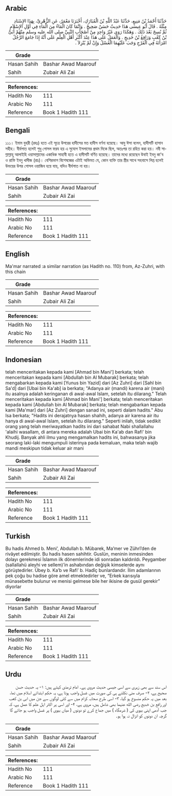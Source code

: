 ## Arabic


<div dir="rtl" lang="ar" style={{fontSize:'larger',backgroundColor:'#f8f9fa',padding:20}}>
حَدَّثَنَا أَحْمَدُ بْنُ مَنِيعٍ، حَدَّثَنَا عَبْدُ اللَّهِ بْنُ الْمُبَارَكِ، أَخْبَرَنَا مَعْمَرٌ، عَنِ الزُّهْرِيِّ، بِهَذَا الإِسْنَادِ مِثْلَهُ ‏.‏ قَالَ أَبُو عِيسَى هَذَا حَدِيثٌ حَسَنٌ صَحِيحٌ ‏.‏ وَإِنَّمَا كَانَ الْمَاءُ مِنَ الْمَاءِ فِي أَوَّلِ الإِسْلاَمِ ثُمَّ نُسِخَ بَعْدَ ذَلِكَ ‏.‏ وَهَكَذَا رَوَى غَيْرُ وَاحِدٍ مِنْ أَصْحَابِ النَّبِيِّ صلى الله عليه وسلم مِنْهُمْ أُبَىُّ بْنُ كَعْبٍ وَرَافِعُ بْنُ خَدِيجٍ ‏.‏ وَالْعَمَلُ عَلَى هَذَا عِنْدَ أَكْثَرِ أَهْلِ الْعِلْمِ عَلَى أَنَّهُ إِذَا جَامَعَ الرَّجُلُ امْرَأَتَهُ فِي الْفَرْجِ وَجَبَ عَلَيْهِمَا الْغُسْلُ وَإِنْ لَمْ يُنْزِلاَ ‏.‏
</div>
<div style={{backgroundColor:'#f8f9fa',padding:20, marginBottom: 10}}><table> <thead> <tr> <th>Grade</th> <th></th> </tr> </thead> <tbody> <tr><td>Hasan Sahih</td><td>Bashar Awad Maarouf</td></tr><tr><td>Sahih</td><td>Zubair Ali Zai</td></tr></tbody></table><table> <thead> <tr> <th>References:</th> <th></th> </tr> </thead> <tbody><tr><td>Hadith No</td><td>111</td></tr><tr><td>Arabic No</td><td>111</td></tr><tr><td>Reference</td><td>Book 1 Hadith 111</td></tr></tbody></table></div>

## Bengali


<div dir="ltr" lang="bn" style={{fontSize:'larger',backgroundColor:'#f8f9fa',padding:20}}>
১১১। ইমাম যুহরী (রহঃ) হতে এই সূত্রে উপরের হাদীসের মত হাদীস বর্ণনা হয়েছে। আবু ঈসা বলেন, হাদীসটি হাসান সহীহ। বীর্যপাত হলেই শুধু গোসল ফরয হয় এ সুযোগ ইসলামের প্রথম দিকে ছিল, অতঃপর তা রহিত করা হয়। নবী সাল্লাল্লাহু আলাইহি ওয়াসাল্লামের একাধিক সাহাবী হতে এ হাদীসটি বর্ণিত হয়েছে। তাদের মধ্যে রয়েছেন উবাই ইবনু কা'ব ও রাফি ইবনু খাদীজ (রাঃ)। বেশিরভাগ বিশেষজ্ঞের এটাই অভিমত যে, কোন ব্যক্তি তার স্ত্রীর সাথে সহবাসে লিপ্ত হলেই উভয়ের উপর গোসল ওয়াজিব হয়ে যায়, যদিও বীর্যপাত না হয়।
</div>
<div style={{backgroundColor:'#f8f9fa',padding:20, marginBottom: 10}}><table> <thead> <tr> <th>Grade</th> <th></th> </tr> </thead> <tbody> <tr><td>Hasan Sahih</td><td>Bashar Awad Maarouf</td></tr><tr><td>Sahih</td><td>Zubair Ali Zai</td></tr></tbody></table><table> <thead> <tr> <th>References:</th> <th></th> </tr> </thead> <tbody><tr><td>Hadith No</td><td>111</td></tr><tr><td>Arabic No</td><td>111</td></tr><tr><td>Reference</td><td>Book 1 Hadith 111</td></tr></tbody></table></div>

## English


<div dir="ltr" lang="en" style={{fontSize:'larger',backgroundColor:'#f8f9fa',padding:20}}>
Ma'mar narrated :a similar narration (as Hadith no. 110) from, Az-Zuhri, with this chain
</div>
<div style={{backgroundColor:'#f8f9fa',padding:20, marginBottom: 10}}><table> <thead> <tr> <th>Grade</th> <th></th> </tr> </thead> <tbody> <tr><td>Hasan Sahih</td><td>Bashar Awad Maarouf</td></tr><tr><td>Sahih</td><td>Zubair Ali Zai</td></tr></tbody></table><table> <thead> <tr> <th>References:</th> <th></th> </tr> </thead> <tbody><tr><td>Hadith No</td><td>111</td></tr><tr><td>Arabic No</td><td>111</td></tr><tr><td>Reference</td><td>Book 1 Hadith 111</td></tr></tbody></table></div>

## Indonesian


<div dir="ltr" lang="id" style={{fontSize:'larger',backgroundColor:'#f8f9fa',padding:20}}>
telah menceritakan kepada kami [Ahmad bin Mani'] berkata; telah menceritakan kepada kami [Abdullah bin Al Mubarak] berkata; telah mengabarkan kepada kami [Yunus bin Yazid] dari [Az Zuhri] dari [Sahl bin Sa'd] dari [Ubai bin Ka'ab] ia berkata; "Adanya air (mandi) karena air (mani) itu asalnya adalah keringanan di awal-awal Islam, setelah itu dilarang." Telah menceritakan kepada kami [Ahmad bin Mani'] berkata; telah menceritakan kepada kami [Abdullah bin Al Mubarak] berkata; telah mengabarkan kepada kami [Ma'mar] dari [Az Zuhri] dengan sanad ini, seperti dalam hadits." Abu Isa berkata; "Hadits ini derajatnya hasan shahih, adanya air karena air itu hanya di awal-awal Islam, setelah itu dilarang." Seperti inilah, tidak sedikit orang yang telah meriwayatkan hadits ini dari sahabat Nabi shallallahu 'alaihi wasallam, di antara mereka adalah Ubai bin Ka'ab dan Rafi' bin Khudij. Banyak ahli ilmu yang mengamalkan hadits ini, bahwasanya jika seorang laki-laki mengumpuli isterinya pada kemaluan, maka telah wajib mandi meskipun tidak keluar air mani
</div>
<div style={{backgroundColor:'#f8f9fa',padding:20, marginBottom: 10}}><table> <thead> <tr> <th>Grade</th> <th></th> </tr> </thead> <tbody> <tr><td>Hasan Sahih</td><td>Bashar Awad Maarouf</td></tr><tr><td>Sahih</td><td>Zubair Ali Zai</td></tr></tbody></table><table> <thead> <tr> <th>References:</th> <th></th> </tr> </thead> <tbody><tr><td>Hadith No</td><td>111</td></tr><tr><td>Arabic No</td><td>111</td></tr><tr><td>Reference</td><td>Book 1 Hadith 111</td></tr></tbody></table></div>

## Turkish


<div dir="ltr" lang="tr" style={{fontSize:'larger',backgroundColor:'#f8f9fa',padding:20}}>
Bu hadis Ahmed b. Meni’, Abdullah b. Mübarek, Ma’mer ve Zührî’den de rivâyet edilmiştir. Bu hadis hasen sahihtir. Guslün, meninin inmesinden dolayı gerekmesi İslamın ilk dönemlerinde idi sonradan kaldırıldı. Peygamber (sallallahü aleyhi ve sellem)’in ashabından değişik kimselerde aynı görüştedirler. Übey b. Ka’b ve Rafi’ b. Hadîç bunlardandır. İlim adamlarının pek çoğu bu hadise göre amel etmektedirler ve, “Erkek karısıyla münasebette bulunur ve menisi gelmese bile her ikisine de gusül gerekir” diyorlar
</div>
<div style={{backgroundColor:'#f8f9fa',padding:20, marginBottom: 10}}><table> <thead> <tr> <th>Grade</th> <th></th> </tr> </thead> <tbody> <tr><td>Hasan Sahih</td><td>Bashar Awad Maarouf</td></tr><tr><td>Sahih</td><td>Zubair Ali Zai</td></tr></tbody></table><table> <thead> <tr> <th>References:</th> <th></th> </tr> </thead> <tbody><tr><td>Hadith No</td><td>111</td></tr><tr><td>Arabic No</td><td>111</td></tr><tr><td>Reference</td><td>Book 1 Hadith 111</td></tr></tbody></table></div>

## Urdu


<div dir="rtl" lang="ur" style={{fontSize:'larger',backgroundColor:'#f8f9fa',padding:20}}>
اس سند سے بھی زہری سے اسی جیسی حدیث مروی ہے۔ امام ترمذی کہتے ہیں: ۱- یہ حدیث حسن صحیح ہے، ۲- صرف منی نکلنے ہی کی صورت میں غسل واجب ہوتا ہے، یہ حکم ابتدائے اسلام میں تھا، بعد میں یہ حکم منسوخ ہو گیا، ۳- اسی طرح صحابہ کرام میں سے کئی لوگوں سے جن میں ابی بن کعب اور رافع بن خدیج رضی الله عنہما بھی شامل ہیں، مروی ہے، ۴- اور اسی پر اکثر اہل علم کا عمل ہے، کہ جب آدمی اپنی بیوی کی ( شرمگاہ ) میں جماع کرے تو دونوں ( میاں بیوی ) پر غسل واجب ہو جائے گا گرچہ ان دونوں کو انزال نہ ہوا ہو۔
</div>
<div style={{backgroundColor:'#f8f9fa',padding:20, marginBottom: 10}}><table> <thead> <tr> <th>Grade</th> <th></th> </tr> </thead> <tbody> <tr><td>Hasan Sahih</td><td>Bashar Awad Maarouf</td></tr><tr><td>Sahih</td><td>Zubair Ali Zai</td></tr></tbody></table><table> <thead> <tr> <th>References:</th> <th></th> </tr> </thead> <tbody><tr><td>Hadith No</td><td>111</td></tr><tr><td>Arabic No</td><td>111</td></tr><tr><td>Reference</td><td>Book 1 Hadith 111</td></tr></tbody></table></div>